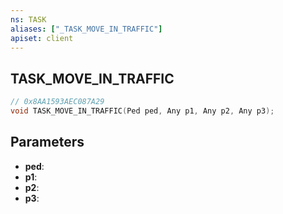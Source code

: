 ```yaml
---
ns: TASK
aliases: ["_TASK_MOVE_IN_TRAFFIC"]
apiset: client
---
```

## TASK_MOVE_IN_TRAFFIC

```c
// 0x8AA1593AEC087A29
void TASK_MOVE_IN_TRAFFIC(Ped ped, Any p1, Any p2, Any p3);
```


## Parameters
* **ped**:
* **p1**:
* **p2**:
* **p3**: